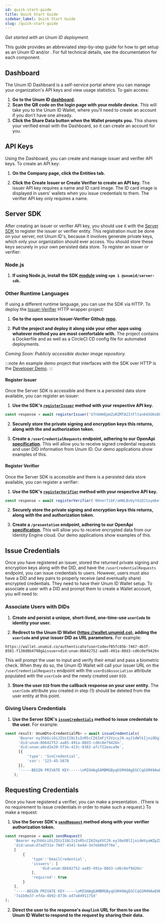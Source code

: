 ```yaml
---
id: quick-start-guide
title: Quick Start Guide
sidebar_label: Quick Start Guide
slug: /quick-start-guide
---
```



*Get started with an Unum ID deployment.*

This guide provides an abbreviated step-by-step guide for how to get setup as an Unum ID <Tip type="issuer"/> and/or <Tip type="verifier"/>. For full technical details, see the documentation for each component.

## Dashboard
The Unum ID Dashboard is a self-service portal where you can manage your organization's API keys and view usage statistics. To gain access:

1. **Go to the Unum ID [dashboard](https://dashboard.unumid.co/).**
2. **Scan the QR code on the login page with your mobile device.** This will take you to the Unum ID Wallet, where you'll need to create an account if you don't have one already.
3. **Click the Share Data button when the Wallet prompts you.** This shares your verified email with the Dashboard, so it can create an account for you.

## API Keys
Using the Dashboard, you can create and manage issuer and verifier API keys. To create an API key:

1. **On the Company page, click the Entities tab.**

2. **Click the Create Issuer or Create Verifier to create an API key.** The issuer API key requires a name and ID card image. The ID card image is displayed in users' wallets when you issue credentials to them. The verifier API key only requires a name.

## Server SDK
After creating an issuer or verifier API key, you should use it with the [Server SDK](https://github.com/UnumID/server-sdk-typescript) to register the issuer or verifier entity. This registration must be done on your server, not Unum ID's, because it involves generate private keys, which only your organization should ever access. You should store these keys securely in your own persisted data store. To register an issuer or verifier:

### Node.js
1. **If using Node.js, install the SDK [module](https://www.npmjs.com/package/@unumid/server-sdk) using `npm i @unumid/server-sdk`.**

### Other Runtime Languages 
If using a different runtime language, you can use the SDK via HTTP. To deploy the [Issuer-Verifier](https://github.com/UnumID/issuer-verifier-app) HTTP wrapper project:

1. **Go to the open source Issuer-Verifier Github [repo](https://github.com/UnumID/issuer-verifier-app).**

2. **Pull the project and deploy it along side your other apps using whatever method you are most comfortable with.** The project contains a Dockerfile and as well as a CircleCI CD config file for automated deployments.

*Coming Soon: Publicly accessible docker image repository.*

:::note
An example demo project that interfaces with the SDK over HTTP is the [Developer Demo](/developer-demo).
:::

#### Register Issuer
Once the Server SDK is accessible and there is a persisted data store available, you can register an issuer:

1. **Use the SDK's [`registerIssuer`](https://docs.unumid.co/server-sdk#registerissuer) method with your respective API key.**

```typescript title="Example registerIssuer"
const response = await registerIssuer('U7nbHmEpmZuRZMTA2ItFltan64SGKoDLYn7cMnpe4w2=', 'https://api.acme.com');
```

2. **Securely store the private signing and encryption keys this returns, along with the <Tip type="DID"/> and authorization token.**

3. **Create a `/userCredentialRequests` endpoint, adhering to our OpenApi [specification](https://gist.github.com/UnumIDMachine/146a0a428c683b756efd8240b31a4678).** This will allow you to receive signed <Tip type="subject"/> credential requests and user DID information from Unum ID. Our demo applications show examples of this.

#### Register Verifier
Once the Server SDK is accessible and there is a persisted data store available, you can register a verifier:

1. **Use the SDK's [`registerVerifier`](https://docs.unumid.co/server-sdk#registerverifier) method with your respective API key.**

```typescript title="Example registerVerifier"
const response = await registerVerifier('0Hner7ibF/aHWLBvUyY4iDJ1xymbef0lzMxiS0eTGoS=', 'https://api.acme.com');
```

2. **Securely store the private signing and encryption keys this returns, along with the <Tip type="DID"/> and authorization token.**

3. **Create a `/presentation` endpoint, adhering to our OpenApi [specification](https://gist.github.com/UnumIDMachine/a2d71f12b0596a62c9dcc4de7a255f4f).** This will allow you to receive encrypted <Tip type="presentation"/> data from our Identity Engine cloud. Our demo applications show examples of this.

## Issue Credentials
Once you have registered an issuer, stored the returned private signing and encryption keys along with the DID, and have the `/userCredentialRequests` endpoint, you can issue credentials to users. However, users must also have a DID and key pairs to properly receive (and eventually share) encrypted credentials. They need to have their Unum ID Wallet setup. To associate a user with a DID and prompt them to create a Wallet account, you will need to:

### Associate Users with DIDs
1. **Create and persist a unique, short-lived, one-time-use `userCode` to identity your user.**

2. **Redirect to the Unum ID Wallet (https://wallet.unumid.co), adding the `userCode` and your issuer DID as URL parameters.** For example:

```
https://wallet.unumid.co/authenticate?userCode=f85fc85b-7467-4b3f-8581-f138d8b4798g&issuer=did:unum:8b642752-aa85-491a-80d3-cd6c0ef9426n
```

This will prompt the user to input and verify their email and pass a biometric check. When they do so, the Unum ID Wallet will call your issuer URL on the `/userCredentialRequests` endpoint with the `userDidAssociation` attribute populated with the `userCode` and the newly created user `DID`.

3. **Store the user `DID` from the callback response on your user entity.** The `userCode` attribute you created in step (1) should be deleted from the user entity at this point.

### Giving Users Credentials
1. **Use the Server SDK's [`issueCredentials`](https://docs.unumid.co/server-sdk#issuecredentials) method to issue credentials to the user.** For example: 

```typescript title="Example issueCredentials"
const result: UnumDto<CredentialPb> = await issueCredentials(
      'Bearer eyJhbGciOiJIUzI1NiIsInR5cCI6ImFjY2VzcyJ9.eyJ1dWlkIjoiODg1ZDQxZjktYWFiNS00YTQ1LWE2ZTUtYWY1NjM1YjlkNGI5IiwiZGlkIjpudWxsLCJlbWFpbCI6InJheSs4MDAwQHVudW1pZC5jbyIsImlhdCI6MTY1NDMwODUxNCwiZXhwIjoxNjYyOTQ4NTE0LCJhdWQiOiJsb2NhbGhvc3QiLCJpc3MiOiJmZWF0aGVycyIsInN1YiI6Ijg4NWQ0MWY5LWFhYjUtNGE0NS1hNmU1LWFmNTYzNWI5ZDRiOSIsImp0aSI6ImJjOTNjNGMyLTg5NDQtNDMxYS1iZTY5LTQ2ZjBjNDA2MjBjYSJ9.zS5ZWBxjotHpuBHUN3pDn8J8ygDFYGD3ASmJVYSt7Wc',
      'did:unum:8b642752-aa85-491a-80d3-cd6c0ef9426n',
      'did:unum:a0cd2e20-5f3e-423c-8382-afc722eaca9e',
      [{
          'type': 'SsnCredential',
          'ssn': '123-45-5678
      }],
      '-----BEGIN PRIVATE KEY-----\nMIGHAgEAMBMGByqGSM49AgEGCCqGSM49AwEHBG0wawIBAQQgw7wRQL1EUsLk08auyjhlHV0atw0wqQGjtP3wkAIz8uChRANCAARfUK8OjrArOokLQau9W3siHlxxtt9/FGjdiiL1YM8PqHqhmgscc6oSdUUKfA/HZaf9m2yEQqQPyoFR1R16Ck/8\n-----END PRIVATE KEY-----'
    );
```

## Requesting Credentials
Once you have registered a verifier, you can make a presentation <Tip type="request"/>. (There is no requirement to issue credentials in order to make such a request.) To make a request:

1. **Use the Server SDK's [`sendRequest`](https://docs.unumid.co/server-sdk#sendrequest) method along with your verifier authorization token.**

```typescript title="Example sendRequest"
const response = await sendRequest(
    'Bearer eyJhbGciOiJIUzI1NiIsInR5cCI6IkpXVCJ9.eyJ0eXBlIjoidmVyaWZpZXIiLCJ1dWlkIjoiNWJmZTZkNzktMzdkNy00ODNiLTgyZGMtYzZhYWJhMjUzOTE2IiwiZGlkIjoiZGlkOnVudW06ZDdhZDczMWUtNzBkNy00MzQxLWJlNGQtM2U3ZWIwNmRmNzZlIiwiZXhwIjoxNjQzMTc0NjM4Ljc4NCwiaWF0IjoxNjQzMTc0NjcyfQ.WLNlP-A_8DjTvmmKt6z8CfD6whh5aQHIYgT9nYjuPn0',
    'did:unum:d7ad731e-70d7-4341-be4d-3e7eb06df76e',
    [
        {
            'type':'EmailCredential',
            'issuers': [
                'did:unum:8b642752-aa85-491a-80d3-cd6c0ef9426n'
            ], 
            'required': true
        }
    ],
    '-----BEGIN PRIVATE KEY-----\nMIGHAgEAMBMGByqGSM49AgEGCCqGSM49AwEHBG0wawIBAQQgw7wRQL1EUsLk08auyjhlHV0atw0wqQGjtP3wkAIz8uChRANCAARfUK8OjrArOokLQau9W3siHlxxtt9/FGjdiiL1YM8PqHqhmgscc6oSdUUKfA/HZaf9m2yEQqQPyoFR1R16Ck/8\n-----END PRIVATE KEY-----',
    '7a1b0e37-efda-4b92-873b-ad7a8491175d'
);
```

2. **Direct the user to the response's `deeplink` URL for them to use the Unum ID Wallet to respond to the request by sharing their data.**
